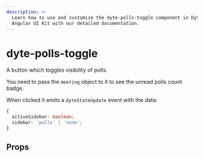 ```yaml
---
description: >-
  Learn how to use and customize the dyte-polls-toggle component in Dyte's
  Angular UI Kit with our detailed documentation.
---
```


# dyte-polls-toggle

A button which toggles visibility of polls.

You need to pass the `meeting` object to it to see the unread polls count badge.

When clicked it emits a `dyteStateUpdate` event with the data:

```ts
{
  activeSidebar: boolean;
  sidebar: 'polls' | 'none';
}
```

## Props

<PropsTable of="dyte-polls-toggle" />

<head>
  <title>Angular UI Kit dyte-polls-toggle</title>
</head>
